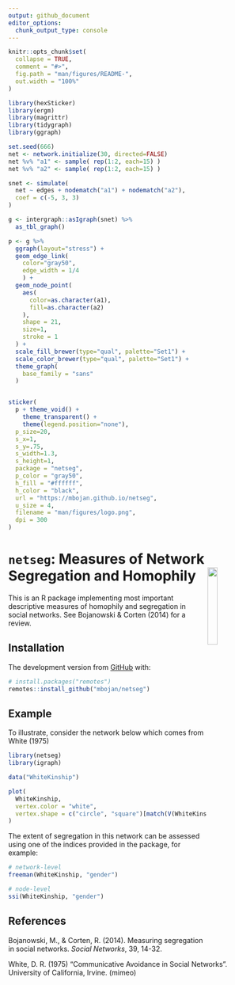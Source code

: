 ```yaml
---
output: github_document
editor_options: 
  chunk_output_type: console
---
```


<!-- README.md is generated from README.Rmd. Please edit that file -->

```r
knitr::opts_chunk$set(
  collapse = TRUE,
  comment = "#>",
  fig.path = "man/figures/README-",
  out.width = "100%"
)
```

```r
library(hexSticker)
library(ergm)
library(magrittr)
library(tidygraph)
library(ggraph)

set.seed(666)
net <- network.initialize(30, directed=FALSE)
net %v% "a1" <- sample( rep(1:2, each=15) )
net %v% "a2" <- sample( rep(1:2, each=15) )

snet <- simulate(
  net ~ edges + nodematch("a1") + nodematch("a2"),
  coef = c(-5, 3, 3)
)

g <- intergraph::asIgraph(snet) %>%
  as_tbl_graph()

p <- g %>%
  ggraph(layout="stress") +
  geom_edge_link(
    color="gray50",
    edge_width = 1/4
    ) +
  geom_node_point(
    aes(
      color=as.character(a1),
      fill=as.character(a2)
    ),
    shape = 21,
    size=1,
    stroke = 1
  ) +
  scale_fill_brewer(type="qual", palette="Set1") +
  scale_color_brewer(type="qual", palette="Set1") +
  theme_graph(
    base_family = "sans"
  )


sticker(
  p + theme_void() +
    theme_transparent() +
    theme(legend.position="none"),
  p_size=20,
  s_x=1,
  s_y=.75,
  s_width=1.3,
  s_height=1,
  package = "netseg",
  p_color = "gray50",
  h_fill = "#ffffff",
  h_color = "black",
  url = "https://mbojan.github.io/netseg",
  u_size = 4,
  filename = "man/figures/logo.png",
  dpi = 300
)

```





# `netseg`: Measures of Network Segregation and Homophily <img src="man/figures/logo.png" align="right" width="20%" />

<!-- badges: start -->
<!-- badges: end -->

This is an R package implementing most important descriptive measures of homophily and segregation in social networks. See Bojanowski & Corten (2014) for a review.

## Installation

<!--
You can install the released version of netseg from [CRAN](https://CRAN.R-project.org) with:

``` r
install.packages("netseg")
```
-->

The development version from [GitHub](https://github.com/) with:

``` r
# install.packages("remotes")
remotes::install_github("mbojan/netseg")
```







## Example

To illustrate, consider the network below which comes from White (1975)


```r
library(netseg)
library(igraph)

data("WhiteKinship")

plot(
  WhiteKinship,
  vertex.color = "white",
  vertex.shape = c("circle", "square")[match(V(WhiteKinship)$gender, c("female", "male"))]
)
```

The extent of segregation in this network can be assessed using one of the indices provided in the package, for example:

```r
# network-level
freeman(WhiteKinship, "gender")

# node-level
ssi(WhiteKinship, "gender")
```




## References

Bojanowski, M., & Corten, R. (2014). Measuring segregation in social networks. *Social Networks*, 39, 14-32.

White, D. R. (1975) "Communicative Avoidance in Social Networks". University of California, Irvine. (mimeo) 
